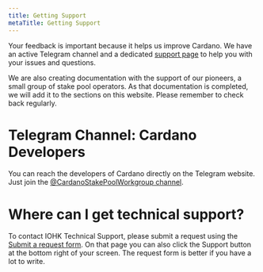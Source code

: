 ```yaml
---
title: Getting Support
metaTitle: Getting Support
---
```


Your feedback is important because it helps us improve Cardano. We have an
active Telegram channel and a dedicated
[support page](https://iohk.zendesk.com/) to help you with your issues and
questions.

We are also creating documentation with the support of our pioneers, a small
group of stake pool operators. As that documentation is completed, we will add
it to the sections on this website. Please remember to check back regularly.

# Telegram Channel: Cardano Developers

You can reach the developers of Cardano directly on the Telegram website. Just
join the
[@CardanoStakePoolWorkgroup channel](https://t.me/CardanoStakePoolWorkgroup).

# Where can I get technical support?

To contact IOHK Technical Support, please submit a request using the [Submit a request form](https://iohk.zendesk.com/hc/en-us/requests/new). On that page you can also click the Support button at the bottom right of your screen. The request form is better if you have a lot to write.
